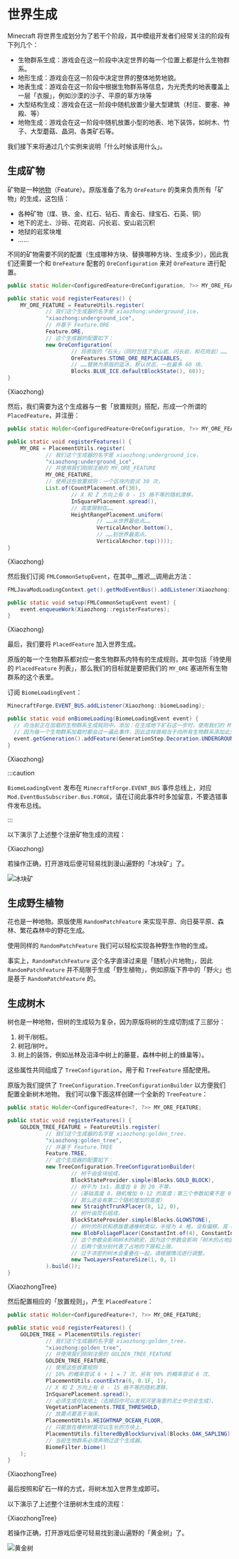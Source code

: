 # 世界生成

<!-- markdownlint-disable MD033 -->


Minecraft 将世界生成划分为了若干个阶段，其中模组开发者们经常关注的阶段有下列几个：

- 生物群系生成：游戏会在这一阶段中决定世界的每一个位置上都是什么生物群系。
- 地形生成：游戏会在这一阶段中决定世界的整体地势地貌。
- 地表生成：游戏会在这一阶段中根据生物群系等信息，为光秃秃的地表覆盖上一层「衣服」，例如沙漠的沙子、平原的草方块等
- 大型结构生成：游戏会在这一阶段中随机放置少量大型建筑（村庄、要塞、神殿、等）
- 地物生成：游戏会在这一阶段中随机放置小型的地表、地下装饰，如树木、竹子、大型蘑菇、晶洞、各类矿石等。

我们接下来将通过几个实例来说明「什么时候该用什么」。

## 生成矿物

矿物是一种[地物](https://minecraft.fandom.com/zh/wiki/%E5%9C%B0%E5%BD%A2%E7%89%B9%E5%BE%81)（Feature）。原版准备了名为 `OreFeature` 的类来负责所有「矿物」的生成，这包括：

- 各种矿物（煤、铁、金、红石、钻石、青金石、绿宝石、石英、铜）
- 地下的泥土、沙砾、花岗岩、闪长岩、安山岩沉积
- 地狱的岩浆块堆
- ……

不同的矿物需要不同的配置（生成哪种方块、替换哪种方块、生成多少），因此我们还需要一个和 `OreFeature` 配套的 `OreConfiguration` 来对 `OreFeature` 进行配置。

<Tabs>
<TabItem value="core" label="核心代码">

```java title="src/main/java/org/teacon/xiaozhong/Xiaozhong.java"
public static Holder<ConfiguredFeature<OreConfiguration, ?>> MY_ORE_FEATURE;

public static void registerFeatures() {
    MY_ORE_FEATURE = FeatureUtils.register(
            // 我们这个生成器的名字是 xiaozhong:underground_ice，
            "xiaozhong:underground_ice",
            // 并基于 Feature.ORE
            Feature.ORE,
            // 这个生成器的配置如下：
            new OreConfiguration(
                    // 将原版的「石头」（同时包括了安山岩、闪长岩、和花岗岩）……
                    OreFeatures.STONE_ORE_REPLACEABLES,
                    // ……替换为原版的蓝冰，默认状态，一批最多 60 块。
                    Blocks.BLUE_ICE.defaultBlockState(), 60));
}
```

</TabItem>
<TabItem value="full" label="完整代码">
    <CodeBlock language="java" metastring="{28,36-42,51}" showLineNumbers
               title="src/main/java/org/teacon/xiaozhong/Xiaozhong.java">{Xiaozhong}</CodeBlock>
</TabItem>
</Tabs>

然后，我们需要为这个生成器与一套「放置规则」搭配，形成一个所谓的 `PlacedFeature`，并注册：

<Tabs>
<TabItem value="core" label="核心代码">

```java title="src/main/java/org/teacon/xiaozhong/Xiaozhong.java"
public static Holder<ConfiguredFeature<OreConfiguration, ?>> MY_ORE_FEATURE;

public static void registerFeatures() {
    MY_ORE = PlacementUtils.register(
            // 我们这个生成器的名字是 xiaozhong:underground_ice，
            "xiaozhong:underground_ice",
            // 并使用我们刚刚注册的 MY_ORE_FEATURE
            MY_ORE_FEATURE,
            // 使用这些放置规则：一个区块内尝试 30 次，
            List.of(CountPlacement.of(30),
                    // X 和 Z 方向上有 0 - 15 格不等的随机漂移，
                    InSquarePlacement.spread(),
                    // 高度限制在……
                    HeightRangePlacement.uniform(
                            // ……从世界最低点……
                            VerticalAnchor.bottom(),
                            // ……到世界最高点。
                            VerticalAnchor.top())));
}
```

</TabItem>
<TabItem value="full" label="完整代码">
    <CodeBlock language="java" metastring="{29,36,43-51}" showLineNumbers
               title="src/main/java/org/teacon/xiaozhong/Xiaozhong.java">{Xiaozhong}</CodeBlock>
</TabItem>
</Tabs>

然后我们订阅 `FMLCommonSetupEvent`，在其中__推迟__调用此方法：

<Tabs>
<TabItem value="core" label="核心代码">

```java title="src/main/java/org/teacon/xiaozhong/Xiaozhong.java"
FMLJavaModLoadingContext.get().getModEventBus().addListener(Xiaozhong::setup);

public static void setup(FMLCommonSetupEvent event) {
    event.enqueueWork(Xiaozhong::registerFeatures);
}
```

</TabItem>
<TabItem value="full" label="完整代码">
    <CodeBlock language="java" metastring="{32,53-55}" showLineNumbers
               title="src/main/java/org/teacon/xiaozhong/Xiaozhong.java">{Xiaozhong}</CodeBlock>
</TabItem>
</Tabs>

最后，我们要将 `PlacedFeature` 加入世界生成。

原版的每一个生物群系都对应一套生物群系内特有的生成规则，其中包括「待使用的 `PlacedFeature` 列表」，那么我们的目标就是要把我们的 `MY_ORE` 塞进所有生物群系的这个表里。

订阅 `BiomeLoadingEvent`：

<Tabs>
<TabItem value="core" label="核心代码">

```java title="src/main/java/org/teacon/xiaozhong/Xiaozhong.java"
MinecraftForge.EVENT_BUS.addListener(Xiaozhong::biomeLoading);

public static void onBiomeLoading(BiomeLoadingEvent event) {
  // 向当前正在加载的生物群系生成规则中，添加：在生成地下矿石这一步时，使用我们的 MY_ORE
  // 因为每一个生物群系加载时都会过一遍此事件，因此这样做相当于向所有生物群系添加此生成器。
  event.getGeneration().addFeature(GenerationStep.Decoration.UNDERGROUND_ORES, MY_ORE);
}
```

</TabItem>
<TabItem value="full" label="完整代码">
    <CodeBlock language="java" metastring="{33,57-59}" showLineNumbers
               title="src/main/java/org/teacon/xiaozhong/Xiaozhong.java">{Xiaozhong}</CodeBlock>
</TabItem>
</Tabs>

:::caution

`BiomeLoadingEvent` 发布在 `MinecraftForge.EVENT_BUS` 事件总线上，对应 `Mod.EventBusSubscriber.Bus.FORGE`，请在订阅此事件时多加留意，不要选错事件发布总线。

:::

以下演示了上述整个注册矿物生成的流程：

<CodeBlock language="java" showLineNumbers
           title="src/main/java/org/teacon/xiaozhong/Xiaozhong.java">{Xiaozhong}</CodeBlock>

若操作正确，打开游戏后便可轻易找到漫山遍野的「冰块矿」了。

![冰块矿](./ice-ore.png)

## 生成野生植物

花也是一种地物。原版使用 `RandomPatchFeature` 来实现平原、向日葵平原、森林、繁花森林中的野花生成。

使用同样的 `RandomPatchFeature` 我们可以轻松实现各种野生作物的生成。

事实上，`RandomPatchFeature` 这个名字直译过来是「随机小片地物」，因此 `RandomPatchFeature` 并不局限于生成「野生植物」，例如原版下界中的「野火」也是基于 `RandomPatchFeature` 的。

## 生成树木

树也是一种地物，但树的生成较为复杂，因为原版将树的生成切割成了三部分：

  1. 树干/树桩。
  2. 树冠/树叶。
  3. 树上的装饰，例如丛林及沼泽中树上的藤蔓，森林中树上的蜂巢等）。

这些属性共同组成了 `TreeConfiguration`，用于和 `TreeFeature` 搭配使用。

原版为我们提供了 `TreeConfiguration.TreeConfigurationBuilder` 以方便我们配置全新树木地物。
我们可以像下面这样创建一个全新的 `TreeFeature`：

<Tabs>
<TabItem value="core" label="核心代码">

```java title="src/main/java/org/teacon/xiaozhong/Xiaozhong.java"
public static Holder<ConfiguredFeature<?, ?>> MY_ORE_FEATURE;

public static void registerFeatures() {
    GOLDEN_TREE_FEATURE = FeatureUtils.register(
            // 我们这个生成器的名字是 xiaozhong:golden_tree，
            "xiaozhong:golden_tree",
            // 并基于 Feature.TREE
            Feature.TREE,
            // 这个生成器的配置如下：
            new TreeConfiguration.TreeConfigurationBuilder(
                    // 树干由金块组成，
                    BlockStateProvider.simple(Blocks.GOLD_BLOCK),
                    // 树干为 1x1，高度在 8 到 20 不等，
                    //（基础高度 8，随机增加 0-12 的高度；第三个参数如果不是 0，
                    // 那么还会有第二个随机增加的高度）
                    new StraightTrunkPlacer(8, 12, 0),
                    // 树叶由荧石组成，
                    BlockStateProvider.simple(Blocks.GLOWSTONE),
                    // 树叶的形状和原版普通橡树类似，半径为 4 格，没有偏移，高 4 格
                    new BlobFoliagePlacer(ConstantInt.of(4), ConstantInt.of(0), 4),
                    // 这个参数会影响树木的疏密，因为这个参数会影响「树木的占地面积」。
                    // 后两个值分别代表了占地的下限和上限。
                    // 过于浓密的树木会重叠在一起，请根据情况进行调整。
                    new TwoLayersFeatureSize(1, 0, 1)
            ).build());
}
```

</TabItem>
<TabItem value="full" label="完整代码">
    <CodeBlock language="java" metastring="{33,42-53,64}" showLineNumbers
               title="src/main/java/org/teacon/xiaozhong/Xiaozhong.java">{XiaozhongTree}</CodeBlock>
</TabItem>
</Tabs>

然后配置相应的「放置规则」，产生 `PlacedFeature`：

<Tabs>
<TabItem value="core" label="核心代码">

```java title="src/main/java/org/teacon/xiaozhong/Xiaozhong.java"
public static Holder<ConfiguredFeature<?, ?>> MY_ORE_FEATURE;

public static void registerFeatures() {
    GOLDEN_TREE = PlacementUtils.register(
            // 我们这个生成器的名字是 xiaozhong:golden_tree，
            "xiaozhong:golden_tree",
            // 并使用我们刚刚注册的 GOLDEN_TREE_FEATURE
            GOLDEN_TREE_FEATURE,
            // 使用这些放置规则：
            // 10% 的概率尝试 6 + 1 = 7 次，另有 90% 的概率尝试 6 次、
            PlacementUtils.countExtra(6, 0.1F, 1),
            // X 和 Z 方向上有 0 - 15 格不等的随机漂移，
            InSquarePlacement.spread(),
            // 必须生成在陆地上（去掉后你可以发现河里海里的泥土中也会生成）、
            VegetationPlacements.TREE_THRESHOLD,
            // 放置点要高于海床、
            PlacementUtils.HEIGHTMAP_OCEAN_FLOOR,
            // 只能放在橡树树苗可以生长的方块上、
            PlacementUtils.filteredByBlockSurvival(Blocks.OAK_SAPLING),
            // 当前生物群系必须声明过这个生成器。
            BiomeFilter.biome()
    );
}
```

</TabItem>
<TabItem value="full" label="完整代码">
    <CodeBlock language="java" metastring="{35,42,54-64}" showLineNumbers
               title="src/main/java/org/teacon/xiaozhong/Xiaozhong.java">{XiaozhongTree}</CodeBlock>
</TabItem>
</Tabs>

最后按照和矿石一样的方式，将树木加入世界生成即可。

以下演示了上述整个注册树木生成的流程：

<CodeBlock language="java" showLineNumbers
           title="src/main/java/org/teacon/xiaozhong/Xiaozhong.java">{XiaozhongTree}</CodeBlock>

若操作正确，打开游戏后便可轻易找到漫山遍野的「黄金树」了。

![黄金树](./golden-tree.png)